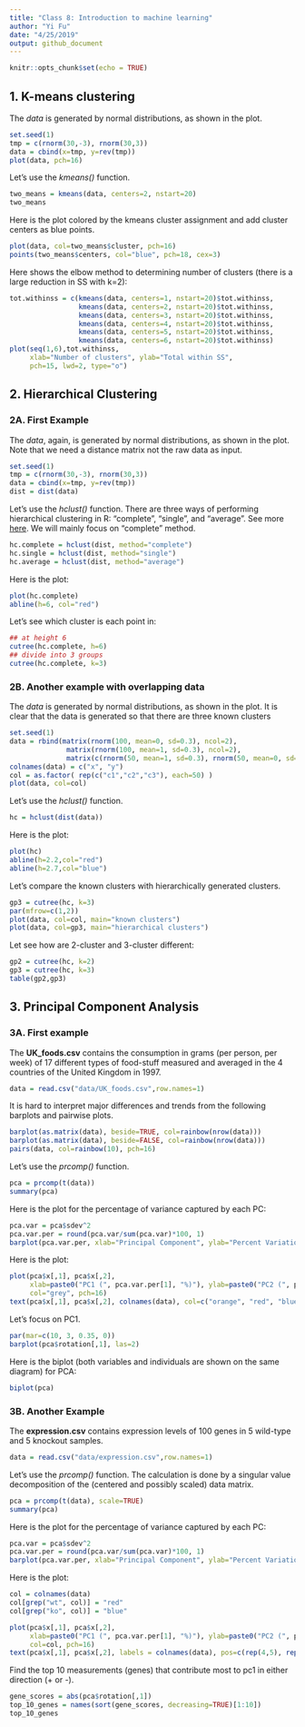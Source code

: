 ```yaml
---
title: "Class 8: Introduction to machine learning"
author: "Yi Fu"
date: "4/25/2019"
output: github_document
---
```


```r
knitr::opts_chunk$set(echo = TRUE)
```

## 1. K-means clustering

The *data* is generated by normal distributions, as shown in the plot.
```r
set.seed(1)
tmp = c(rnorm(30,-3), rnorm(30,3))
data = cbind(x=tmp, y=rev(tmp))
plot(data, pch=16)
```

Let's use the *kmeans()* function.
```r
two_means = kmeans(data, centers=2, nstart=20)
two_means
```

Here is the plot colored by the kmeans cluster assignment and add cluster centers as blue points.
```r
plot(data, col=two_means$cluster, pch=16)
points(two_means$centers, col="blue", pch=18, cex=3)
```

Here shows the elbow method to determining number of clusters (there is a large reduction in SS with k=2):
```r
tot.withinss = c(kmeans(data, centers=1, nstart=20)$tot.withinss,
                 kmeans(data, centers=2, nstart=20)$tot.withinss,
                 kmeans(data, centers=3, nstart=20)$tot.withinss,
                 kmeans(data, centers=4, nstart=20)$tot.withinss,
                 kmeans(data, centers=5, nstart=20)$tot.withinss,
                 kmeans(data, centers=6, nstart=20)$tot.withinss)
plot(seq(1,6),tot.withinss,
     xlab="Number of clusters", ylab="Total within SS", 
     pch=15, lwd=2, type="o")
```


## 2. Hierarchical Clustering

### 2A. First Example

The *data*, again, is generated by normal distributions, as shown in the plot. Note that we need a distance matrix not the raw data as input.
```r
set.seed(1)
tmp = c(rnorm(30,-3), rnorm(30,3))
data = cbind(x=tmp, y=rev(tmp))
dist = dist(data)
```

Let's use the *hclust()* function. There are three ways of performing hierarchical clustering in R: "complete", "single", and "average". See more [here](https://uc-r.github.io/hc_clustering). We will mainly focus on "complete" method.
```r
hc.complete = hclust(dist, method="complete")
hc.single = hclust(dist, method="single")
hc.average = hclust(dist, method="average")
```

Here is the plot:
```r
plot(hc.complete)
abline(h=6, col="red")
```

Let's see which cluster is each point in:
```r
## at height 6
cutree(hc.complete, h=6)
## divide into 3 groups
cutree(hc.complete, k=3)
```

### 2B. Another example with overlapping data

The *data* is generated by normal distributions, as shown in the plot. It is clear that the data is generated so that there are three known clusters
```r
set.seed(1)
data = rbind(matrix(rnorm(100, mean=0, sd=0.3), ncol=2),
              matrix(rnorm(100, mean=1, sd=0.3), ncol=2),
              matrix(c(rnorm(50, mean=1, sd=0.3), rnorm(50, mean=0, sd=0.3)), ncol = 2))
colnames(data) = c("x", "y")
col = as.factor( rep(c("c1","c2","c3"), each=50) )
plot(data, col=col)
```

Let's use the *hclust()* function.
```r
hc = hclust(dist(data))
```

Here is the plot:
```r
plot(hc)
abline(h=2.2,col="red")
abline(h=2.7,col="blue")
```

Let's compare the known clusters with hierarchically generated clusters.
```r
gp3 = cutree(hc, k=3)
par(mfrow=c(1,2))
plot(data, col=col, main="known clusters")
plot(data, col=gp3, main="hierarchical clusters")
```

Let see how are 2-cluster and 3-cluster different:
```r
gp2 = cutree(hc, k=2)
gp3 = cutree(hc, k=3)
table(gp2,gp3)
```

## 3. Principal Component Analysis

### 3A. First example

The **UK_foods.csv** contains the consumption in grams (per person, per week) of 17 different types of food-stuff measured and averaged in the 4 countries of the United Kingdom in 1997.
```r
data = read.csv("data/UK_foods.csv",row.names=1)
```

It is hard to interpret major differences and trends from the following barplots and pairwise plots.
```r
barplot(as.matrix(data), beside=TRUE, col=rainbow(nrow(data)))
barplot(as.matrix(data), beside=FALSE, col=rainbow(nrow(data)))
pairs(data, col=rainbow(10), pch=16)
```

Let's use the *prcomp()* function.
```r
pca = prcomp(t(data))
summary(pca)
```

Here is the plot for the percentage of variance captured by each PC:
```r
pca.var = pca$sdev^2
pca.var.per = round(pca.var/sum(pca.var)*100, 1)
barplot(pca.var.per, xlab="Principal Component", ylab="Percent Variation", main="Scree Plot")
```

Here is the plot:
```r
plot(pca$x[,1], pca$x[,2],
     xlab=paste0("PC1 (", pca.var.per[1], "%)"), ylab=paste0("PC2 (", pca.var.per[2], "%)"), xlim=c(-270,500), 
     col="grey", pch=16)
text(pca$x[,1], pca$x[,2], colnames(data), col=c("orange", "red", "blue", "green"))
```

Let's focus on PC1.
```r
par(mar=c(10, 3, 0.35, 0))
barplot(pca$rotation[,1], las=2)
```

Here is the biplot (both variables and individuals are shown on the same diagram) for PCA:
```r
biplot(pca)
```

### 3B. Another Example

The **expression.csv** contains expression levels of 100 genes in 5 wild-type and 5 knockout samples.
```r
data = read.csv("data/expression.csv",row.names=1)
```

Let's use the *prcomp()* function. The calculation is done by a singular value decomposition of the (centered and possibly scaled) data matrix.
```r
pca = prcomp(t(data), scale=TRUE)
summary(pca)
```

Here is the plot for the percentage of variance captured by each PC:
```r
pca.var = pca$sdev^2
pca.var.per = round(pca.var/sum(pca.var)*100, 1)
barplot(pca.var.per, xlab="Principal Component", ylab="Percent Variation", main="Scree Plot")
```

Here is the plot:
```r
col = colnames(data)
col[grep("wt", col)] = "red"
col[grep("ko", col)] = "blue"

plot(pca$x[,1], pca$x[,2],
     xlab=paste0("PC1 (", pca.var.per[1], "%)"), ylab=paste0("PC2 (", pca.var.per[2], "%)"),
     col=col, pch=16) 
text(pca$x[,1], pca$x[,2], labels = colnames(data), pos=c(rep(4,5), rep(2,5)))
```

Find the top 10 measurements (genes) that contribute most to pc1 in either direction (+ or -).
```r
gene_scores = abs(pca$rotation[,1])
top_10_genes = names(sort(gene_scores, decreasing=TRUE)[1:10])
top_10_genes
```
